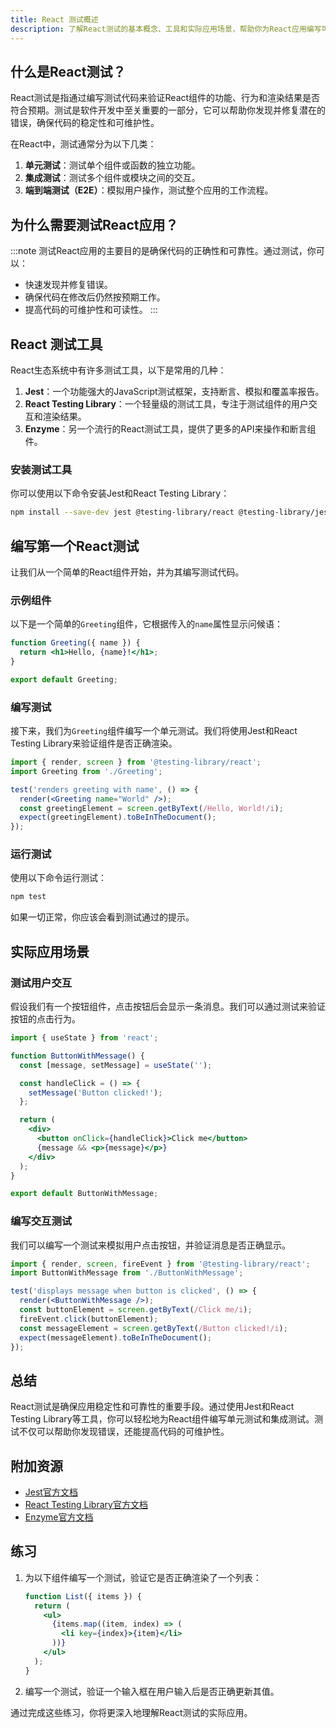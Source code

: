 ```yaml
---
title: React 测试概述
description: 了解React测试的基本概念、工具和实际应用场景，帮助你为React应用编写可靠的测试代码。
---
```


## 什么是React测试？

React测试是指通过编写测试代码来验证React组件的功能、行为和渲染结果是否符合预期。测试是软件开发中至关重要的一部分，它可以帮助你发现并修复潜在的错误，确保代码的稳定性和可维护性。

在React中，测试通常分为以下几类：
1. **单元测试**：测试单个组件或函数的独立功能。
2. **集成测试**：测试多个组件或模块之间的交互。
3. **端到端测试（E2E）**：模拟用户操作，测试整个应用的工作流程。

## 为什么需要测试React应用？

:::note
测试React应用的主要目的是确保代码的正确性和可靠性。通过测试，你可以：
- 快速发现并修复错误。
- 确保代码在修改后仍然按预期工作。
- 提高代码的可维护性和可读性。
:::

## React 测试工具

React生态系统中有许多测试工具，以下是常用的几种：

1. **Jest**：一个功能强大的JavaScript测试框架，支持断言、模拟和覆盖率报告。
2. **React Testing Library**：一个轻量级的测试工具，专注于测试组件的用户交互和渲染结果。
3. **Enzyme**：另一个流行的React测试工具，提供了更多的API来操作和断言组件。

### 安装测试工具

你可以使用以下命令安装Jest和React Testing Library：

```bash
npm install --save-dev jest @testing-library/react @testing-library/jest-dom
```

## 编写第一个React测试

让我们从一个简单的React组件开始，并为其编写测试代码。

### 示例组件

以下是一个简单的`Greeting`组件，它根据传入的`name`属性显示问候语：

```jsx
function Greeting({ name }) {
  return <h1>Hello, {name}!</h1>;
}

export default Greeting;
```

### 编写测试

接下来，我们为`Greeting`组件编写一个单元测试。我们将使用Jest和React Testing Library来验证组件是否正确渲染。

```jsx
import { render, screen } from '@testing-library/react';
import Greeting from './Greeting';

test('renders greeting with name', () => {
  render(<Greeting name="World" />);
  const greetingElement = screen.getByText(/Hello, World!/i);
  expect(greetingElement).toBeInTheDocument();
});
```

### 运行测试

使用以下命令运行测试：

```bash
npm test
```

如果一切正常，你应该会看到测试通过的提示。

## 实际应用场景

### 测试用户交互

假设我们有一个按钮组件，点击按钮后会显示一条消息。我们可以通过测试来验证按钮的点击行为。

```jsx
import { useState } from 'react';

function ButtonWithMessage() {
  const [message, setMessage] = useState('');

  const handleClick = () => {
    setMessage('Button clicked!');
  };

  return (
    <div>
      <button onClick={handleClick}>Click me</button>
      {message && <p>{message}</p>}
    </div>
  );
}

export default ButtonWithMessage;
```

### 编写交互测试

我们可以编写一个测试来模拟用户点击按钮，并验证消息是否正确显示。

```jsx
import { render, screen, fireEvent } from '@testing-library/react';
import ButtonWithMessage from './ButtonWithMessage';

test('displays message when button is clicked', () => {
  render(<ButtonWithMessage />);
  const buttonElement = screen.getByText(/Click me/i);
  fireEvent.click(buttonElement);
  const messageElement = screen.getByText(/Button clicked!/i);
  expect(messageElement).toBeInTheDocument();
});
```

## 总结

React测试是确保应用稳定性和可靠性的重要手段。通过使用Jest和React Testing Library等工具，你可以轻松地为React组件编写单元测试和集成测试。测试不仅可以帮助你发现错误，还能提高代码的可维护性。

## 附加资源

- [Jest官方文档](https://jestjs.io/docs/getting-started)
- [React Testing Library官方文档](https://testing-library.com/docs/react-testing-library/intro/)
- [Enzyme官方文档](https://enzymejs.github.io/enzyme/)

## 练习

1. 为以下组件编写一个测试，验证它是否正确渲染了一个列表：
   ```jsx
   function List({ items }) {
     return (
       <ul>
         {items.map((item, index) => (
           <li key={index}>{item}</li>
         ))}
       </ul>
     );
   }
   ```

2. 编写一个测试，验证一个输入框在用户输入后是否正确更新其值。

通过完成这些练习，你将更深入地理解React测试的实际应用。